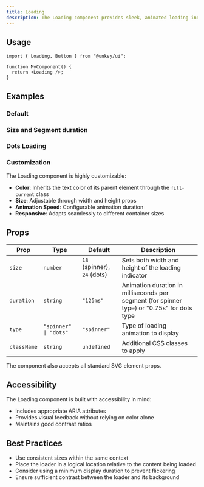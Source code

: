 ```yaml
---
title: Loading
description: The Loading component provides sleek, animated loading indicators featuring either an 8-segment circular spinner or animated dots. It's designed to provide visual feedback during asynchronous operations or loading states in your application.
---
```


## Usage

```tsx
import { Loading, Button } from "@unkey/ui";

function MyComponent() {
  return <Loading />;
}
```

## Examples

### Default

<LoadingExample />

### Size and Segment duration

<CustomSizeAndDuration />

### Dots Loading

<DotsLineExample />

### Customization

The Loading component is highly customizable:

- **Color**: Inherits the text color of its parent element through the `fill-current` class
- **Size**: Adjustable through width and height props
- **Animation Speed**: Configurable animation duration
- **Responsive**: Adapts seamlessly to different container sizes

## Props

| Prop | Type | Default | Description |
|------|------|---------|-------------|
| `size` | `number` | `18` (spinner), `24` (dots) | Sets both width and height of the loading indicator |
| `duration` | `string` | `"125ms"` | Animation duration in milliseconds per segment (for spinner type) or "0.75s" for dots type |
| `type` | `"spinner" \| "dots"` | `"spinner"` | Type of loading animation to display |
| `className` | `string` | `undefined` | Additional CSS classes to apply |

The component also accepts all standard SVG element props.

## Accessibility

The Loading component is built with accessibility in mind:
- Includes appropriate ARIA attributes
- Provides visual feedback without relying on color alone
- Maintains good contrast ratios

## Best Practices

- Use consistent sizes within the same context
- Place the loader in a logical location relative to the content being loaded
- Consider using a minimum display duration to prevent flickering
- Ensure sufficient contrast between the loader and its background 